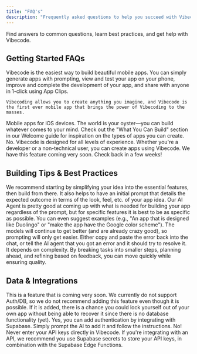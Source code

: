 ```yaml
---
title: "FAQ's"
description: "Frequently asked questions to help you succeed with Vibecode"
---
```


Find answers to common questions, learn best practices, and get help with Vibecode.

## Getting Started FAQs

<AccordionGroup>
  <Accordion title="What is Vibecode?">
    Vibecode is the easiest way to build beautiful mobile apps. You can simply generate apps with prompting, view and test your app on your phone, improve and complete the development of your app, and share with anyone in 1-click using App Clips.

    Vibecoding allows you to create anything you imagine, and Vibecode is the first ever mobile app that brings the power of Vibecoding to the masses.
  </Accordion>

  <Accordion title="What can I build with Vibecode?">
    Mobile apps for iOS devices. The world is your oyster—you can build whatever comes to your mind. Check out the "What You Can Build" section in our Welcome guide for inspiration on the types of apps you can create.
  </Accordion>

  <Accordion title="Do I need coding experience to build with Vibecode?">
    No. Vibecode is designed for all levels of experience. Whether you're a developer or a non-technical user, you can create apps using Vibecode.
  </Accordion>

  <Accordion title="Can I start from templates?">
    We have this feature coming very soon. Check back in a few weeks!
  </Accordion>
</AccordionGroup>

## Building Tips & Best Practices

<AccordionGroup>
  <Accordion title="How do I build efficiently with Vibecode?">
    We recommend starting by simplifying your idea into the essential features, then build from there. It also helps to have an initial prompt that details the expected outcome in terms of the look, feel, etc. of your app idea.
  </Accordion>

  <Accordion title="How should I structure my prompts for the best results?">
    Our AI Agent is pretty good at coming up with what is needed for building your app regardless of the prompt, but for specific features it is best to be as specific as possible. You can even suggest examples (e.g., "An app that is designed like Duolingo" or "make the app have the Google color scheme"). The models will continue to get better (and are already crazy good), so prompting will only get easier.
  </Accordion>

  <Accordion title="What should I do when I hit an error?">
    Either copy and paste the error back into the chat, or tell the AI agent that you got an error and it should try to resolve it.
  </Accordion>

  <Accordion title="How long does it take to complete a project?">
    It depends on complexity. By breaking tasks into smaller steps, planning ahead, and refining based on feedback, you can move quickly while ensuring quality.
  </Accordion>
</AccordionGroup>

## Data & Integrations

<AccordionGroup>
  <Accordion title="Can I connect my project to a backend to store data?">
    This is a feature that is coming very soon.
  </Accordion>

  <Accordion title="Can I add login to my app?">
    We currently do not support Auth/DB, so we do not recommend adding this feature even though it is possible. If it is added, there is a chance you could lock yourself out of your own app without being able to recover it since there is no database functionality (yet).
  </Accordion>

  <Accordion title="Can I add third-party APIs to my project?">
    Yes, you can add authentication by integrating with Supabase. Simply prompt the AI to add it and follow the instructions.
  </Accordion>

  <Accordion title="Can I store sensitive API keys in Vibecode?">
    No! Never enter your API keys directly in Vibecode. If you're integrating with an API, we recommend you use Supabase secrets to store your API keys, in combination with the Supabase Edge Functions.
  </Accordion>
</AccordionGroup>
